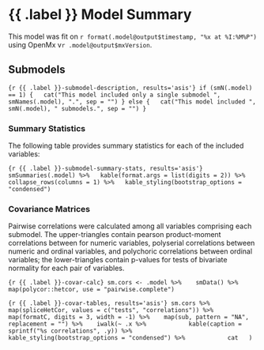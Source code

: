 <!-- requires MxModel object assigned to .model -->
# {{ .label }} Model Summary

This model was fit on `r format(.model@output$timestamp, "%x at %I:%M%P")` using OpenMx v`r .model@output$mxVersion`.


## Submodels

```{r {{ .label }}-submodel-description, results='asis'}
if (smN(.model) == 1) {
  cat("This model included only a single submodel ", smNames(.model), ".", sep = "")
} else {
  cat("This model included ", smN(.model), " submodels.", sep = "")
}
```

### Summary Statistics

The following table provides summary statistics for each of the included variables:

```{r {{ .label }}-submodel-summary-stats, results='asis'}
smSummaries(.model) %>%
  kable(format.args = list(digits = 2)) %>%
  collapse_rows(columns = 1) %>%
  kable_styling(bootstrap_options = "condensed")
```

### Covariance Matrices

Pairwise correlations were calculated among all variables comprising each submodel. The upper-triangles contain pearson product-moment correlations between for numeric variables, polyserial correlations between numeric and ordinal variables, and polychoric correlations between ordinal variables; the lower-triangles contain p-values for tests of bivariate normality for each pair of variables.

```{r {{ .label }}-covar-calc}
sm.cors <- .model %>% 
  smData() %>% 
  map(polycor::hetcor, use = "pairwise.complete")
```

```{r {{ .label }}-covar-tables, results='asis'}
sm.cors %>% 
  map(spliceHetCor, values = c("tests", "correlations")) %>%
  map(formatC, digits = 3, width = -1) %>% 
  map(sub, pattern = "NA", replacement = "") %>% 
  iwalk(~ .x %>% 
          kable(caption = sprintf("%s correlations", .y)) %>% 
          kable_styling(bootstrap_options = "condensed") %>% 
          cat
  )
```
